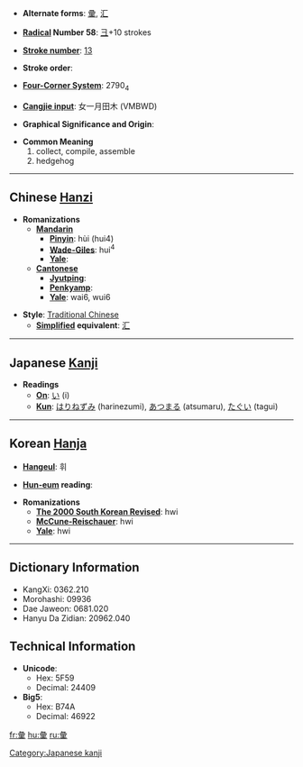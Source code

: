 * '''Alternate forms''': [[彚]], [[汇]]

* '''[[Wiktionary:Chinese radical index| Radical]] Number 58''': [[Wiktionary:Chinese radical index 彐|彐]]+10 strokes

* '''[[Wiktionary:Chinese total strokes index|Stroke number]]''': [[Wiktionary:Chinese total strokes index 13|13]]

* '''Stroke order''': 

* '''[[Wiktionary:Chinese four corner index|Four-Corner System]]''': 2790<sub>4</sub>

* '''[[Wiktionary:Chinese Cangjie index|Cangjie input]]''': 女一月田木 (VMBWD)

* '''Graphical Significance and Origin''': 

* '''Common Meaning'''
*#collect, compile, assemble
*# hedgehog


----

== Chinese [[Hanzi]] ==

* '''Romanizations'''
** '''[[Mandarin]]'''
*** '''[[Pinyin]]''': hùi (hui4)
*** '''[[Wade-Giles]]''': hui<sup>4</sup>
*** '''[[Yale]]''': 
** '''[[Cantonese]]'''
*** '''[[Jyutping]]''':
*** '''[[Penkyamp]]''': 
*** '''[[Yale]]''': wai6, wui6

* '''Style''': [[Traditional Chinese]] 
** '''[[Simplified Chinese|Simplified]] equivalent''': [[汇]]


----

== Japanese [[Kanji]] ==

* '''Readings'''
** '''[[On]]''': [[い]] (i)
** '''[[Kun]]''': [[はりねずみ]] (harinezumi), [[あつまる]] (atsumaru), [[たぐい]] (tagui)


----

== Korean [[Hanja]] ==

* '''[[Hangeul]]''': 휘

* '''[[Hun-eum]] reading''': 

* '''Romanizations'''
** '''[[The 2000 South Korean Revised Romanization|The 2000 South Korean Revised]]''': hwi
** '''[[McCune-Reischauer]]''': hwi
** '''[[Yale]]''': hwi

----

== Dictionary Information ==

* KangXi: 0362.210
* Morohashi: 09936
* Dae Jaweon: 0681.020
* Hanyu Da Zidian: 20962.040

== Technical Information ==

* '''Unicode''':
** Hex: 5F59
** Decimal: 24409
* '''Big5''':
** Hex: B74A
** Decimal: 46922

[[Category:Japanese kanji]]
[[fr:彙]]
[[hu:彙]]
[[ru:彙]]